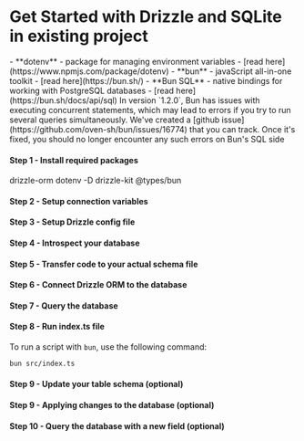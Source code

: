 
<Breadcrumbs/>

# Get Started with Drizzle and SQLite in existing project

<Prerequisites>  
  - **dotenv** - package for managing environment variables - [read here](https://www.npmjs.com/package/dotenv)
  - **bun** - javaScript all-in-one toolkit - [read here](https://bun.sh/)
  - **Bun SQL** - native bindings for working with PostgreSQL databases - [read here](https://bun.sh/docs/api/sql)
</Prerequisites>

<Callout type='error'>
In version `1.2.0`, Bun has issues with executing concurrent statements, which may lead to errors if you try to run several queries simultaneously.
We've created a [github issue](https://github.com/oven-sh/bun/issues/16774) that you can track. Once it's fixed, you should no longer encounter any such errors on Bun's SQL side
</Callout>

<FileStructure />

#### Step 1 - Install required packages

<Npm>
  drizzle-orm dotenv
  -D drizzle-kit @types/bun
</Npm>

#### Step 2 - Setup connection variables

<SetupEnv env_variable='DATABASE_URL' />

#### Step 3 - Setup Drizzle config file

<SetupConfig dialect='postgresql' env_variable='DATABASE_URL'/>

#### Step 4 - Introspect your database

<IntrospectPostgreSQL/>

#### Step 5 - Transfer code to your actual schema file

<TransferCode/>

#### Step 6 - Connect Drizzle ORM to the database

<ConnectBun/>

#### Step 7 - Query the database

<QueryDatabase dialect='bun-sql' env_variable='DATABASE_URL' />

#### Step 8 - Run index.ts file

To run a script with `bun`, use the following command:
```bash copy
bun src/index.ts
```

#### Step 9 - Update your table schema (optional)

<UpdateSchema/>

#### Step 9 - Applying changes to the database (optional)

<ApplyChanges/>

#### Step 10 - Query the database with a new field (optional)

<QueryDatabaseUpdated dialect='bun-sql' env_variable='DATABASE_URL' />